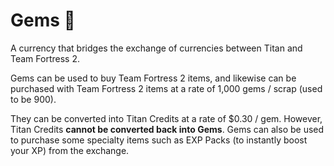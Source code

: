 # Gems 💎

A currency that bridges the exchange of currencies between Titan and Team Fortress 2.

Gems can be used to buy Team Fortress 2 items, and likewise can be purchased with Team Fortress 2 items at a rate of 1,000 gems / scrap \(used to be 900\).

They can be converted into Titan Credits at a rate of $0.30 / gem. However, Titan Credits **cannot be converted back into Gems**. Gems can also be used to purchase some specialty items such as EXP Packs \(to instantly boost your XP\) from the exchange.
